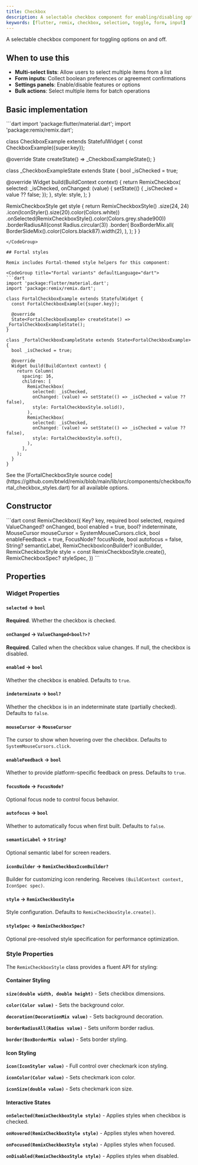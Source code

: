 ```yaml
---
title: Checkbox
description: A selectable checkbox component for enabling/disabling options with support for checked, unchecked, and indeterminate states
keywords: [flutter, remix, checkbox, selection, toggle, form, input]
---
```


A selectable checkbox component for toggling options on and off.

## When to use this

- **Multi-select lists**: Allow users to select multiple items from a list
- **Form inputs**: Collect boolean preferences or agreement confirmations
- **Settings panels**: Enable/disable features or options
- **Bulk actions**: Select multiple items for batch operations

## Basic implementation

<CodeGroup title="Basic implementation" defaultLanguage="dart">
```dart
import 'package:flutter/material.dart';
import 'package:remix/remix.dart';

class CheckboxExample extends StatefulWidget {
  const CheckboxExample({super.key});

  @override
  State<CheckboxExample> createState() => _CheckboxExampleState();
}

class _CheckboxExampleState extends State<CheckboxExample> {
  bool _isChecked = true;

  @override
  Widget build(BuildContext context) {
    return RemixCheckbox(
      selected: _isChecked,
      onChanged: (value) {
        setState(() {
          _isChecked = value ?? false;
        });
      },
      style: style,
    );
  }

  RemixCheckboxStyle get style {
    return RemixCheckboxStyle()
        .size(24, 24)
        .icon(IconStyler().size(20).color(Colors.white))
        .onSelected(RemixCheckboxStyle().color(Colors.grey.shade900))
        .borderRadiusAll(const Radius.circular(3))
        .border(
          BoxBorderMix.all(
            BorderSideMix().color(Colors.black87).width(2),
          ),
        );
  }
}
```
</CodeGroup>

## Fortal styles

Remix includes Fortal-themed style helpers for this component:

<CodeGroup title="Fortal variants" defaultLanguage="dart">
```dart
import 'package:flutter/material.dart';
import 'package:remix/remix.dart';

class FortalCheckboxExample extends StatefulWidget {
  const FortalCheckboxExample({super.key});

  @override
  State<FortalCheckboxExample> createState() => _FortalCheckboxExampleState();
}

class _FortalCheckboxExampleState extends State<FortalCheckboxExample> {
  bool _isChecked = true;

  @override
  Widget build(BuildContext context) {
    return Column(
      spacing: 16,
      children: [
        RemixCheckbox(
          selected: _isChecked,
          onChanged: (value) => setState(() => _isChecked = value ?? false),
          style: FortalCheckboxStyle.solid(),
        ),
        RemixCheckbox(
          selected: _isChecked,
          onChanged: (value) => setState(() => _isChecked = value ?? false),
          style: FortalCheckboxStyle.soft(),
        ),
      ],
    );
  }
}
```
</CodeGroup>

<Info>
  See the [FortalCheckboxStyle source code](https://github.com/btwld/remix/blob/main/lib/src/components/checkbox/fortal_checkbox_styles.dart) for all available options.
</Info>

## Constructor
<CodeGroup title="Constructor" defaultLanguage="dart">
```dart
const RemixCheckbox({
  Key? key,
  required bool selected,
  required ValueChanged<bool?>? onChanged,
  bool enabled = true,
  bool? indeterminate,
  MouseCursor mouseCursor = SystemMouseCursors.click,
  bool enableFeedback = true,
  FocusNode? focusNode,
  bool autofocus = false,
  String? semanticLabel,
  RemixCheckboxIconBuilder? iconBuilder,
  RemixCheckboxStyle style = const RemixCheckboxStyle.create(),
  RemixCheckboxSpec? styleSpec,
})
```
</CodeGroup>

## Properties

### Widget Properties

#### `selected` → `bool`

**Required**. Whether the checkbox is checked.

#### `onChanged` → `ValueChanged<bool?>?`

**Required**. Called when the checkbox value changes. If null, the checkbox is disabled.

#### `enabled` → `bool`

Whether the checkbox is enabled. Defaults to `true`.

#### `indeterminate` → `bool?`

Whether the checkbox is in an indeterminate state (partially checked). Defaults to `false`.

#### `mouseCursor` → `MouseCursor`

The cursor to show when hovering over the checkbox. Defaults to `SystemMouseCursors.click`.

#### `enableFeedback` → `bool`

Whether to provide platform-specific feedback on press. Defaults to `true`.

#### `focusNode` → `FocusNode?`

Optional focus node to control focus behavior.

#### `autofocus` → `bool`

Whether to automatically focus when first built. Defaults to `false`.

#### `semanticLabel` → `String?`

Optional semantic label for screen readers.

#### `iconBuilder` → `RemixCheckboxIconBuilder?`

Builder for customizing icon rendering. Receives `(BuildContext context, IconSpec spec)`.

#### `style` → `RemixCheckboxStyle`

Style configuration. Defaults to `RemixCheckboxStyle.create()`.

#### `styleSpec` → `RemixCheckboxSpec?`

Optional pre-resolved style specification for performance optimization.

### Style Properties

The `RemixCheckboxStyle` class provides a fluent API for styling:

#### Container Styling

**`size(double width, double height)`** - Sets checkbox dimensions.

**`color(Color value)`** - Sets the background color.

**`decoration(DecorationMix value)`** - Sets background decoration.

**`borderRadiusAll(Radius value)`** - Sets uniform border radius.

**`border(BoxBorderMix value)`** - Sets border styling.

#### Icon Styling

**`icon(IconStyler value)`** - Full control over checkmark icon styling.

**`iconColor(Color value)`** - Sets checkmark icon color.

**`iconSize(double value)`** - Sets checkmark icon size.

#### Interactive States

**`onSelected(RemixCheckboxStyle style)`** - Applies styles when checkbox is checked.

**`onHovered(RemixCheckboxStyle style)`** - Applies styles when hovered.

**`onFocused(RemixCheckboxStyle style)`** - Applies styles when focused.

**`onDisabled(RemixCheckboxStyle style)`** - Applies styles when disabled.


